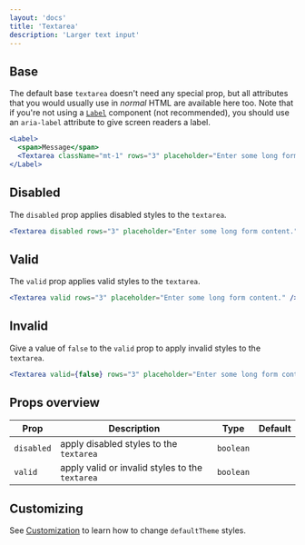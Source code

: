 ```yaml
---
layout: 'docs'
title: 'Textarea'
description: 'Larger text input'
---
```


## Base

The default base `textarea` doesn't need any special prop, but all attributes that you would usually use in _normal_ HTML are available here too. Note that if you're not using a [`Label`](label) component (not recommended), you should use an `aria-label` attribute to give screen readers a label.

```jsx live
<Label>
  <span>Message</span>
  <Textarea className="mt-1" rows="3" placeholder="Enter some long form content." />
</Label>
```

## Disabled

The `disabled` prop applies disabled styles to the `textarea`.

```jsx live
<Textarea disabled rows="3" placeholder="Enter some long form content." />
```

## Valid

The `valid` prop applies valid styles to the `textarea`.

```jsx live
<Textarea valid rows="3" placeholder="Enter some long form content." />
```

## Invalid

Give a value of `false` to the `valid` prop to apply invalid styles to the `textarea`.

```jsx live
<Textarea valid={false} rows="3" placeholder="Enter some long form content." />
```

## Props overview

| Prop       | Description                                     | Type      | Default |
| ---------- | ----------------------------------------------- | --------- | ------- |
| `disabled` | apply disabled styles to the `textarea`         | `boolean` |         |
| `valid`    | apply valid or invalid styles to the `textarea` | `boolean` |         |

## Customizing

See [Customization](../customization) to learn how to change `defaultTheme` styles.

